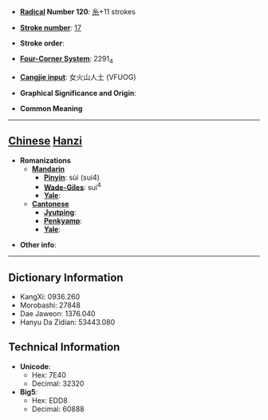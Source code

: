 * '''[[Wiktionary:Chinese radical index| Radical]] Number 120''': [[Wiktionary:Chinese radical index 糸|糸]]+11 strokes

* '''[[Wiktionary:Chinese total strokes index|Stroke number]]''': [[Wiktionary:Chinese total strokes index 17|17]]

* '''Stroke order''': 

* '''[[Wiktionary:Chinese four corner index|Four-Corner System]]''': 2291<sub>4</sub>

* '''[[Wiktionary:Chinese Cangjie index|Cangjie input]]''': 女火山人土 (VFUOG)

* '''Graphical Significance and Origin''': 

* '''Common Meaning'''

----

== [[Chinese]] [[Hanzi]] ==

* '''Romanizations'''
** '''[[Mandarin]]'''
*** '''[[Pinyin]]''': sùi (sui4)
*** '''[[Wade-Giles]]''': sui<sup>4</sup>
*** '''[[Yale]]''': 
** '''[[Cantonese]]'''
*** '''[[Jyutping]]''':
*** '''[[Penkyamp]]''': 
*** '''[[Yale]]''': 

* '''Other info''': 

----

== Dictionary Information ==

* KangXi: 0936.260
* Morobashi: 27848
* Dae Jaweon: 1376.040
* Hanyu Da Zidian: 53443.080

== Technical Information ==

* '''Unicode''':
** Hex: 7E40
** Decimal: 32320
* '''Big5''':
** Hex: EDD8
** Decimal: 60888